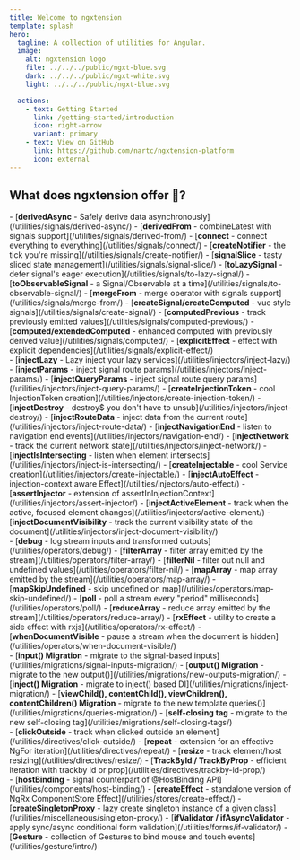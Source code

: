 ```yaml
---
title: Welcome to ngxtension
template: splash
hero:
  tagline: A collection of utilities for Angular.
  image:
    alt: ngxtension logo
    file: ../../../public/ngxt-blue.svg
    dark: ../../../public/ngxt-white.svg
    light: ../../../public/ngxt-blue.svg

  actions:
    - text: Getting Started
      link: /getting-started/introduction
      icon: right-arrow
      variant: primary
    - text: View on GitHub
      link: https://github.com/nartc/ngxtension-platform
      icon: external
---
```



## What does **ngxtension** offer 🔨?

<CardGrid stagger>
  <Card title="Signal utilities" icon="rocket">
    <div class="home-links">
      - [<strong>derivedAsync</strong> - Safely derive data asynchronously](/utilities/signals/derived-async/)
      - [<strong>derivedFrom</strong> - combineLatest with signals support](/utilities/signals/derived-from/)
      - [<strong>connect</strong> - connect everything to everything](/utilities/signals/connect/)
      - [<strong>createNotifier</strong> - the tick you're missing](/utilities/signals/create-notifier/)
      - [<strong>signalSlice</strong> - tasty sliced state management](/utilities/signals/signal-slice/)
      - [<strong>toLazySignal</strong> - defer signal's eager execution](/utilities/signals/to-lazy-signal/)
      - [<strong>toObservableSignal</strong> - a Signal/Observable at a time](/utilities/signals/to-observable-signal/)
      - [<strong>mergeFrom</strong> - merge operator with signals support](/utilities/signals/merge-from/)
      - [<strong>createSignal/createComputed</strong> - vue style signals](/utilities/signals/create-signal/)
      - [<strong>computedPrevious</strong> - track previously emitted values](/utilities/signals/computed-previous/)
      - [<strong>computed/extendedComputed</strong> - enhanced computed with previously derived value](/utilities/signals/computed/)
      - [<strong>explicitEffect</strong> - effect with explicit dependencies](/utilities/signals/explicit-effect/)
    </div>
  </Card>
  <Card title="Injector utilities" icon="star" >
    <div class="home-links">
      - [<strong>injectLazy</strong> - Lazy inject your lazy services](/utilities/injectors/inject-lazy/)
      - [<strong>injectParams</strong> - inject signal route params](/utilities/injectors/inject-params/)
      - [<strong>injectQueryParams</strong> - inject signal route query params](/utilities/injectors/inject-query-params/)
      - [<strong>createInjectionToken</strong> - cool InjectionToken creation](/utilities/injectors/create-injection-token/)
      - [<strong>injectDestroy</strong> - destroy$ you don't have to unsub](/utilities/injectors/inject-destroy/)
      - [<strong>injectRouteData</strong> - inject data from the current route](/utilities/injectors/inject-route-data/)
      - [<strong>injectNavigationEnd</strong> - listen to navigation end events](/utilities/injectors/navigation-end/)
      - [<strong>injectNetwork</strong> - track the current network state](/utilities/injectors/inject-network/)
      - [<strong>injectIsIntersecting</strong> - listen when element intersects](/utilities/injectors/inject-is-intersecting/)
      - [<strong>createInjectable</strong> - cool Service creation](/utilities/injectors/create-injectable/)
      - [<strong>injectAutoEffect</strong> - injection-context aware Effect](/utilities/injectors/auto-effect/)
      - [<strong>assertInjector</strong> - extension of assertInInjectionContext](/utilities/injectors/assert-injector/)
      - [<strong>injectActiveElement</strong> - track when the active, focused element changes](/utilities/injectors/active-element/)
      - [<strong>injectDocumentVisibility</strong> - track the current visibility state of the document](/utilities/injectors/inject-document-visibility/)
    </div>
  </Card>
  <Card title="RxJs operators" icon="right-arrow">
    <div class="home-links">
      - [<strong>debug</strong> - log stream inputs and transformed outputs](/utilities/operators/debug/)
      - [<strong>filterArray</strong> - filter array emitted by the stream](/utilities/operators/filter-array/)
      - [<strong>filterNil</strong> - filter out null and undefined values](/utilities/operators/filter-nil/)
      - [<strong>mapArray</strong> - map array emitted by the stream](/utilities/operators/map-array/)
      - [<strong>mapSkipUndefined</strong> - skip undefined on map](/utilities/operators/map-skip-undefined/)
      - [<strong>poll</strong> - poll a stream every "period" milliseconds](/utilities/operators/poll/)
      - [<strong>reduceArray</strong> - reduce array emitted by the stream](/utilities/operators/reduce-array/)
      - [<strong>rxEffect</strong> - utility to create a side effect with rxjs](/utilities/operators/rx-effect/)
      - [<strong>whenDocumentVisible</strong> - pause a stream when the document is hidden](/utilities/operators/when-document-visible/)
    </div>
  </Card>
  <Card title="Code migrations" icon="document">
    <div class="home-links">
      - [<strong>input() Migration</strong> - migrate to the signal-based inputs](/utilities/migrations/signal-inputs-migration/)
      - [<strong>output() Migration</strong> - migrate to the new output()](/utilities/migrations/new-outputs-migration/)
      - [<strong>inject() Migration</strong> - migrate to inject() based DI](/utilities/migrations/inject-migration/)
      - [<strong>viewChild(), contentChild(), viewChildren(), contentChildren() Migration</strong> - migrate to the new template queries()](/utilities/migrations/queries-migration/)
      - [<strong>self-closing tag</strong> - migrate to the new self-closing tag](/utilities/migrations/self-closing-tags/)
    </div>
  </Card>

  <Card title="Directives" icon="puzzle">
    <div class="home-links">
      - [<strong>clickOutside</strong> - track when clicked outside an element](/utilities/directives/click-outside/)
      - [<strong>repeat</strong> - extension for an effective NgFor iteration](/utilities/directives/repeat/)
      - [<strong>resize</strong> - track element/host resizing](/utilities/directives/resize/)
      - [<strong>TrackById / TrackByProp</strong> - efficient iteration with trackby id or prop](/utilities/directives/trackby-id-prop/)
    </div>
  </Card>
  <Card title="And more..." icon="open-book">
    <div class="home-links">
      - [<strong>hostBinding</strong> - signal counterpart of @HostBinding API](/utilities/components/host-binding/)
      - [<strong>createEffect</strong> - standalone version of NgRx ComponentStore Effect](/utilities/stores/create-effect/)
      - [<strong>createSingletonProxy</strong> - lazy create singleton instance of a given class](/utilities/miscellaneous/singleton-proxy/)
      - [<strong>ifValidator / ifAsyncValidator</strong> - apply sync/async conditional form validation](/utilities/forms/if-validator/)
      - [<strong>Gesture</strong> - collection of Gestures to bind mouse and touch events](/utilities/gesture/intro/)
    </div>
  </Card>
</CardGrid>
